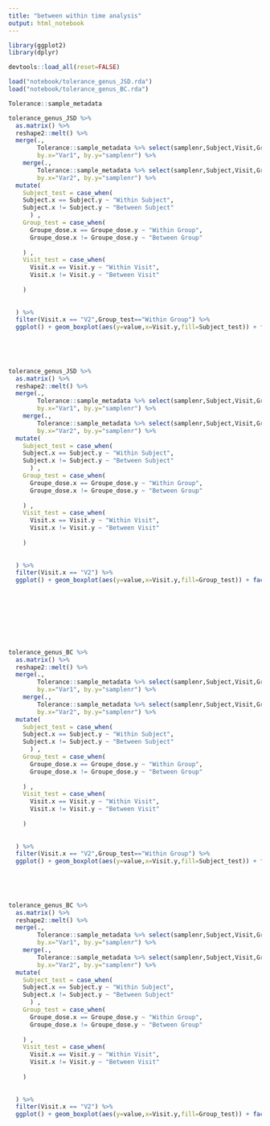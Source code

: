 ```yaml
---
title: "between within time analysis"
output: html_notebook
---
```





```r

library(ggplot2)
library(dplyr)

devtools::load_all(reset=FALSE)  

load("notebook/tolerance_genus_JSD.rda")
load("notebook/tolerance_genus_BC.rda")

Tolerance::sample_metadata

```



```r





tolerance_genus_JSD %>% 
  as.matrix() %>%
  reshape2::melt() %>%
  merge(.,
        Tolerance::sample_metadata %>% select(samplenr,Subject,Visit,Groupe_dose), 
        by.x="Var1", by.y="samplenr") %>%
    merge(.,
        Tolerance::sample_metadata %>% select(samplenr,Subject,Visit,Groupe_dose), 
        by.x="Var2", by.y="samplenr") %>%
  mutate(
    Subject_test = case_when(
    Subject.x == Subject.y ~ "Within Subject",
    Subject.x != Subject.y ~ "Between Subject"
      ) ,
    Group_test = case_when(
      Groupe_dose.x == Groupe_dose.y ~ "Within Group",
      Groupe_dose.x != Groupe_dose.y ~ "Between Group"
      
    ) ,
    Visit_test = case_when(
      Visit.x == Visit.y ~ "Within Visit",
      Visit.x != Visit.y ~ "Between Visit"
      
    ) 
    
    
  ) %>% 
  filter(Visit.x == "V2",Group_test=="Within Group") %>%
  ggplot() + geom_boxplot(aes(y=value,x=Visit.y,fill=Subject_test)) + facet_wrap(~Groupe_dose.x,nrow = 2)
  
  
  


tolerance_genus_JSD %>% 
  as.matrix() %>%
  reshape2::melt() %>%
  merge(.,
        Tolerance::sample_metadata %>% select(samplenr,Subject,Visit,Groupe_dose), 
        by.x="Var1", by.y="samplenr") %>%
    merge(.,
        Tolerance::sample_metadata %>% select(samplenr,Subject,Visit,Groupe_dose), 
        by.x="Var2", by.y="samplenr") %>%
  mutate(
    Subject_test = case_when(
    Subject.x == Subject.y ~ "Within Subject",
    Subject.x != Subject.y ~ "Between Subject"
      ) ,
    Group_test = case_when(
      Groupe_dose.x == Groupe_dose.y ~ "Within Group",
      Groupe_dose.x != Groupe_dose.y ~ "Between Group"
      
    ) ,
    Visit_test = case_when(
      Visit.x == Visit.y ~ "Within Visit",
      Visit.x != Visit.y ~ "Between Visit"
      
    ) 
    
    
  ) %>% 
  filter(Visit.x == "V2") %>%
  ggplot() + geom_boxplot(aes(y=value,x=Visit.y,fill=Group_test)) + facet_wrap(~Groupe_dose.x,nrow = 2)
  
  
  







```




```r





tolerance_genus_BC %>% 
  as.matrix() %>%
  reshape2::melt() %>%
  merge(.,
        Tolerance::sample_metadata %>% select(samplenr,Subject,Visit,Groupe_dose), 
        by.x="Var1", by.y="samplenr") %>%
    merge(.,
        Tolerance::sample_metadata %>% select(samplenr,Subject,Visit,Groupe_dose), 
        by.x="Var2", by.y="samplenr") %>%
  mutate(
    Subject_test = case_when(
    Subject.x == Subject.y ~ "Within Subject",
    Subject.x != Subject.y ~ "Between Subject"
      ) ,
    Group_test = case_when(
      Groupe_dose.x == Groupe_dose.y ~ "Within Group",
      Groupe_dose.x != Groupe_dose.y ~ "Between Group"
      
    ) ,
    Visit_test = case_when(
      Visit.x == Visit.y ~ "Within Visit",
      Visit.x != Visit.y ~ "Between Visit"
      
    ) 
    
    
  ) %>% 
  filter(Visit.x == "V2",Group_test=="Within Group") %>%
  ggplot() + geom_boxplot(aes(y=value,x=Visit.y,fill=Subject_test)) + facet_wrap(~Groupe_dose.x,nrow = 2)
  
  
  


tolerance_genus_BC %>% 
  as.matrix() %>%
  reshape2::melt() %>%
  merge(.,
        Tolerance::sample_metadata %>% select(samplenr,Subject,Visit,Groupe_dose), 
        by.x="Var1", by.y="samplenr") %>%
    merge(.,
        Tolerance::sample_metadata %>% select(samplenr,Subject,Visit,Groupe_dose), 
        by.x="Var2", by.y="samplenr") %>%
  mutate(
    Subject_test = case_when(
    Subject.x == Subject.y ~ "Within Subject",
    Subject.x != Subject.y ~ "Between Subject"
      ) ,
    Group_test = case_when(
      Groupe_dose.x == Groupe_dose.y ~ "Within Group",
      Groupe_dose.x != Groupe_dose.y ~ "Between Group"
      
    ) ,
    Visit_test = case_when(
      Visit.x == Visit.y ~ "Within Visit",
      Visit.x != Visit.y ~ "Between Visit"
      
    ) 
    
    
  ) %>% 
  filter(Visit.x == "V2") %>%
  ggplot() + geom_boxplot(aes(y=value,x=Visit.y,fill=Group_test)) + facet_wrap(~Groupe_dose.x,nrow = 2)
  
  
  







```



